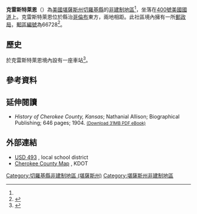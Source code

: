 {{noteTA
|1=zh-hans:县;zh-hk:縣;zh-tw:郡;
}}
{{Infobox settlement
|official_name = 克雷斯特萊恩
|native_name = Crestline
|settlement_type = [[非建制地區|非建制地區]] 
|nickname = 
|motto =
|pushpin_map=USA Kansas
|coordinates_region = US-KS
|subdivision_type = [[世界政區索引|國家]]
|subdivision_name = [[美国|美国]]
|subdivision_type1 = [[美國行政區劃|州]]
|subdivision_name1 = [[堪薩斯州|堪薩斯州]]
|subdivision_type2 = [[堪薩斯州行政區劃|縣]]
|subdivision_name2 = [[切羅基縣_(堪薩斯州)|切羅基縣]]
|unit_pref  =  
|population_as_of = 
|population_footnotes = 
|population_total = 
|population_density_km2 = 
|timezone = [[北美中部时区|CST]]
|utc_offset = -6
|timezone_DST = CDT
|utc_offset_DST = -5
|elevation_footnotes = 
|elevation_m = 265
|elevation_ft = 869
|latd = 37|latm = 10|lats = 15|latNS = N
|longd = 94|longm = 42|longs = 16|longEW = W
|coordinates_display=%
|postal_code_type = [[美國郵區編號|郵區編號]]
|postal_code = 66728
|area_code = [[電話區號620|620]]
|blank_name = [[聯邦資料處理標準|FIPS編碼]]
|blank_info = 20-16325<ref name="gnis"/>
|blank1_name = [[地名信息系统|GNIS]] ID
|blank1_info = 469323<ref name=gnis>{{GNIS|469323|name=Crestline, Kansas}}</ref>
|website = 
}}

'''克雷斯特萊恩'''（{{lang-en|'''Crestline'''}}）為[[美國|美國]][[堪薩斯州|堪薩斯州]][[切羅基縣_(堪薩斯州)|切羅基縣]]的[[非建制地區|非建制地區]]<ref name=gnis/>，坐落在[[400號美國國道|400號美國國道]]上。克雷斯特萊恩位於縣治[[哥倫布_(堪薩斯州)|哥倫布]]東方，兩地相距{{convert|12.1|km|mi}}。此社區境內擁有一所[[郵政局|郵政局]]，[[美國郵區編號|郵區編號]]為66728<ref>{{Cite web |url=http://www.zipinfo.com/cgi-local/zipsrch.exe?cnty=cnty&zip=66728&Go=Go |title=ZIP Code Lookup |accessdate=2016-04-28 |archive-date=2016-08-21 |archive-url=https://web.archive.org/web/20160821090430/http://www.zipinfo.com/cgi-local/zipsrch.exe?cnty=cnty&zip=66728&Go=Go |dead-url=no }}</ref>。

==歷史==
{{le|聖路易斯-舊金山鐵路|St. Louis–San Francisco Railway}}於克雷斯特萊恩境內設有一座車站<ref>{{cite book | url=http://books.google.com/books?id=o8X5krq3fP8C&pg=PA484#v=onepage&q&f=false | title=Kansas: A Cyclopedia of State History, Embracing Events, Institutions, Industries, Counties, Cities, Towns, Prominent Persons, Etc. | publisher=Standard Publishing Company | author=Blackmar, Frank Wilson | year=1912 | pages=484 | access-date=2016-04-28 | archive-date=2014-07-03 | archive-url=https://web.archive.org/web/20140703094231/http://books.google.com/books?id=o8X5krq3fP8C&pg=PA484#v=onepage&q&f=false | dead-url=no }}</ref>。

==參考資料==
{{Reflist}}

==延伸閱讀==
* ''History of Cherokee County, Kansas''; Nathanial Allison; Biographical Publishing; 646 pages; 1904. <small>[http://www.archive.org/download/historyofcheroke00alli/historyofcheroke00alli.pdf (Download 31MB PDF eBook)]</small>

==外部連結==
* [http://www.usd493.com/ USD 493] {{Wayback|url=http://www.usd493.com/ |date=20160501005635 }}, local school district
* [http://www.ksdot.org/burtransplan/maps/county-pdf/cherokee.PDF Cherokee County Map] {{Wayback|url=http://www.ksdot.org/burtransplan/maps/county-pdf/cherokee.PDF |date=20160422090135 }}, KDOT

{{切羅基縣 (堪薩斯州)}}

{{DEFAULTSORT:Crestline}}
[[Category:切羅基縣非建制地區_(堪薩斯州)|Category:切羅基縣非建制地區 (堪薩斯州)]]
[[Category:堪薩斯州非建制地區|Category:堪薩斯州非建制地區]]

{{CherokeeCountyKS-geo-stub}}